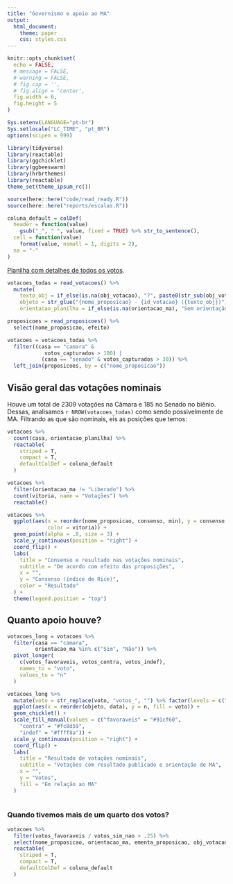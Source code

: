 ```yaml
---
title: "Governismo e apoio ao MA"
output:
  html_document:
    theme: paper
    css: styles.css
---
```


```r
knitr::opts_chunk$set(
  echo = FALSE,
  # message = FALSE,
  # warning = FALSE,
  # fig.cap = '',
  # fig.align = 'center',
  fig.width = 6,
  fig.height = 5
)

Sys.setenv(LANGUAGE="pt-br")
Sys.setlocale("LC_TIME", "pt_BR")
options(scipen = 999)
```

```r
library(tidyverse)
library(reactable)
library(ggchicklet)
library(ggbeeswarm)
library(hrbrthemes)
library(reactable)
theme_set(theme_ipsum_rc())

source(here::here("code/read_ready.R"))
source(here::here("reports/escalas.R"))

coluna_default = colDef(
  header = function(value)
    gsub("_", " ", value, fixed = TRUE) %>% str_to_sentence(),
  cell = function(value)
    format(value, nsmall = 1, digits = 2),
  na = "-"
)
```

[Planilha com detalhes de todos os votos](https://docs.google.com/spreadsheets/d/1vwSEPmk9AXFtkkBGajgREhIWKNfg0OosccQwk-7tiGM/edit#gid=0).

```r
votacoes_todas = read_votacoes() %>% 
  mutate(
    texto_obj = if_else(is.na(obj_votacao), "?", paste0(str_sub(obj_votacao, 1, 25), "...")),
    objeto = str_glue("{nome_proposicao} - {id_votacao} ({texto_obj})"), 
    orientacao_planilha = if_else(is.na(orientacao_ma), "Sem orientação", orientacao_ma)) 

proposicoes = read_proposicoes() %>% 
  select(nome_proposicao, efeito)

votacoes = votacoes_todas %>%
  filter((casa == "camara" &
            votos_capturados > 100) |
           (casa == "senado" & votos_capturados > 30)) %>%
  left_join(proposicoes, by = c("nome_proposicao"))  
```

## Visão geral das votações nominais

Houve um total de 2309 votações na Câmara e 185 no Senado no biênio. Dessas, analisamos `r NROW(votacoes_todas)` como sendo possivelmente de MA. Filtrando as que são nominais, eis as posições que temos: 


```r
votacoes %>% 
  count(casa, orientacao_planilha) %>% 
  reactable(
    striped = T, 
    compact = T, 
    defaultColDef = coluna_default
  )
```

```r
votacoes %>% 
  filter(orientacao_ma != "Liberado") %>% 
  count(vitoria, name = "Votações") %>% 
  reactable()
```


```r
votacoes %>% 
  ggplot(aes(x = reorder(nome_proposicao, consenso, min), y = consenso, 
             color = vitoria)) + 
  geom_point(alpha = .8, size = 3) + 
  scale_y_continuous(position = "right") +  
  coord_flip() + 
  labs(
    title = "Consenso e resultado nas votações nominais", 
    subtitle = "De acordo com efeito das proposições", 
    x = "", 
    y = "Consenso (índice de Rice)", 
    color = "Resultado"
  ) + 
  theme(legend.position = "top")
```

## Quanto apoio houve? 

```r
votacoes_long = votacoes %>%
  filter(casa == "camara",
         orientacao_ma %in% c("Sim", "Não")) %>%
  pivot_longer(
    c(votos_favoraveis, votos_contra, votos_indef),
    names_to = "voto",
    values_to = "n"
  )

votacoes_long %>% 
  mutate(voto = str_replace(voto, "votos_", "") %>% factor(levels = c("favoraveis", "indef", "contra"), ordered = T)) %>% 
  ggplot(aes(x = reorder(objeto, data), y = n, fill = voto)) + 
  geom_chicklet() + 
  scale_fill_manual(values = c("favoraveis" = "#91cf60",
    "contra" = "#fc8d59",
    "indef" = "#ffff8a")) +
  scale_y_continuous(position = "right") +  
  coord_flip() + 
  labs(
    title = "Resultado de votações nominais", 
    subtitle = "Votações com resultado publicado e orientação de MA", 
    x = "",
    y = "Votos",
    fill = "Em relação ao MA"
  )
  
```

### Quando tivemos mais de um quarto dos votos? 

```r
votacoes %>% 
  filter(votos_favoraveis / votos_sim_nao > .25) %>% 
  select(nome_proposicao, orientacao_ma, ementa_proposicao, obj_votacao, resumo, data, apoio, efeito) %>% 
  reactable(
    striped = T, 
    compact = T, 
    defaultColDef = coluna_default
  )  
```

